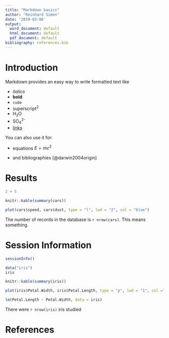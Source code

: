 ```yaml
---
title: "Markdown basics"
author: "Reinhard Simon"
date: '2019-03-06'
output: 
  word_document: default
  html_document: default
  pdf_document: default
bibliography: references.bib
---
```


# Introduction

Markdown provides an easy way to write formatted text like

- *italics*
- **bold**
- `code`
- superscript^2^
- H~2~O
- SO~4~^2-^
- [links](http://google.com)

You can also use it for:

- equations $E = mc^2$

- and bibliographies [@darwin2004origin]

# Results
```r
2 + 5
```

```r
knitr::kable(summary(cars))
```


```r
plot(cars$speed, cars$dust, type = "l", lwd = "2", col = "blue")
```

The number of records in the database is `r nrow(cars)`. This means something.

# Session Information

```r
sessionInfo()
```

```r
data("iris")
iris
```

```r
knitr::kable(summary(iris))
```

```r
plot(iris$Petal.Width, iris$Petal.Length, type = "p", lwd = "1", col ="green")
```

```r
lm(Petal.Length ~ Petal.Width, data = iris)
```

There were `r nrow(iris)` iris studied



# References



